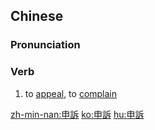 {{also|申诉}}
==Chinese==
{{zh-forms|s=申诉}}

===Pronunciation===
{{zh-pron
|m=shēnsù
|c=san1 sou3
|h=pfs=sṳ̂n-su
|mn=sin-sò͘
|cat=v
}}

===Verb===
{{zh-verb}}

# to [[appeal]], to [[complain]]

[[zh-min-nan:申訴]]
[[ko:申訴]]
[[hu:申訴]]